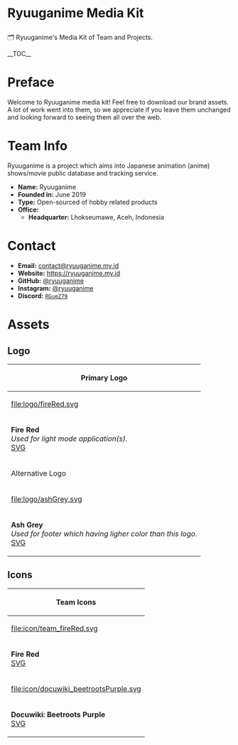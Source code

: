 <h1>Ryuuganime Media Kit</h1>
🗂 Ryuuganime's Media Kit of Team and Projects.

__TOC__

= Preface =
Welcome to Ryuuganime media kit! Feel free to download our brand assets. A lot of work went into them, so we appreciate if you leave them unchanged and looking forward to seeing them all over the web.

= Team Info =
Ryuuganime is a project which aims into Japanese animation (anime) shows/movie public database and tracking service. 
*'''Name:''' Ryuuganime
*'''Founded in:''' June 2019
*'''Type:''' Open-sourced of hobby related products
*'''Office:'''
**'''Headquarter:''' Lhokseumawe, Aceh, Indonesia

= Contact =
*'''Email:''' [mailto:contact@ryuuganime.my.id contact@ryuuganime.my.id]
*'''Website:''' [https://ryuuganime.my.id https://ryuuganime.my.id]
*'''GitHub:''' [https://github.com/ryuuganime @ryuuganime]
*'''Instagram:''' [https://instagram.com/ryuuganime @ryuuganime]
*'''Discord:''' [https://discord.gg/RGueZ79 <code>RGueZ79</code>]

= Assets =
== Logo ==
{|class="wikitable"
!colspan="2"|Primary Logo
|-
![[file:logo/fireRed.svg]]
![[file:logo/chromiumSilver.svg]]
|-
|'''Fire Red'''<br/>
''Used for light mode application(s).''<br/>
[[logo/fireRed.svg|SVG]]
|'''Chromium Silver'''<br/>
''Used for dark mode application(s).''<br/>
[[logo/chromiumSilver.svg|SVG]]
|-
!colspan="2"|Alternative Logo
|-
![[file:logo/ashGrey.svg]]
![[file:logo/plainWhite.svg]]
|-
|'''Ash Grey'''<br/>
''Used for footer which having ligher color than this logo.''<br/>
[[logo/ashGrey.svg|SVG]]
|'''Plain White'''<br/>
''Used for colored backgound.''<br/>
[[logo/plainWhite.svg|SVG]]
|}

== Icons ==
{|
!Team Icons
|-
![[file:icon/team_fireRed.svg]]
![[file:icon/team_chromiumSilver.svg]]
![[file:icon/team_plainWhite.svg]]
|-
|'''Fire Red'''<br/>
[[icon/team_fireRed.svg|SVG]]
|'''Chromium Silver'''<br/>
[[icon/team_chromiumSilver.svg|SVG]]
|'''Plain White'''<br/>
[[icon/team_plainWhite.svg|SVG]]
!Projects
|-
![[file:icon/docuwiki_beetrootsPurple.svg]]
![[file:icon/instatus_heartRed.svg]]
![[file:icon/scraper_quartzWhite.svg]]
|-
|'''Docuwiki: Beetroots Purple'''<br/>
[[icon/docuwiki_beetrootsPurple.svg|SVG]]
|'''Status: Heart Red'''<br/>
[[icon/instatus_heartRed.svg|SVG]]
|'''Scraper: Quartz White'''
[[icon/scraper_quartzWhite.svg|SVG]]
|}